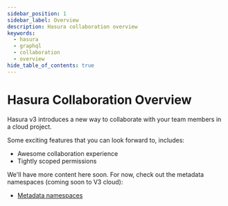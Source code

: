 ```yaml
---
sidebar_position: 1
sidebar_label: Overview
description: Hasura collaboration overview
keywords:
  - hasura
  - graphql
  - collaboration
  - overview
hide_table_of_contents: true
---
```


# Hasura Collaboration Overview

Hasura v3 introduces a new way to collaborate with your team members in a cloud project.

Some exciting features that you can look forward to, includes:

- Awesome collaboration experience
- Tightly scoped permissions

We'll have more content here soon. For now, check out the metadata namespaces (coming soon to V3 cloud):

- [Metadata namespaces](/team-collaboration/metadata-namespaces.mdx)